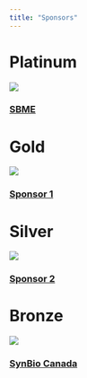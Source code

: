 ```yaml
---
title: "Sponsors"
---
```


# Platinum

<div class="organizers-container">
<div class="organizer-profile">
  ![](images/sbme.jpg)
  <h3><a href="https://bme.ubc.ca/" target="_blank">SBME</a></h3>
</div>

</div>


# Gold

<div class="organizers-container">
<div class="organizer-profile">
  ![](images/avatar.jpeg)
  <h3><a href="" target="_blank">Sponsor 1</a></h3>
</div>

</div>

# Silver

<div class="organizers-container">
<div class="organizer-profile">
  ![](images/avatar.jpeg)
  <h3><a href="" target="_blank">Sponsor 2</a></h3>
</div>

</div>

# Bronze

<div class="organizers-container">
<div class="organizer-profile2">
  ![](images/SynBio_Logo.png)
  <h3><a href="https://www.synbiocanada.org/" target="_blank">SynBio Canada</a></h3>
</div>

</div>




